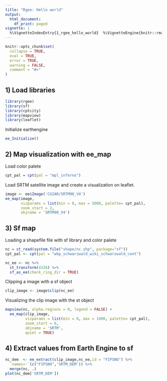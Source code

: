 ```yaml
---
title: "Rgee: Hello world"
output:
  html_document:
    df_print: paged
vignette: |
  %\VignetteIndexEntry{1_rgee_hello_world}  %\VignetteEngine{knitr::rmarkdown}  %\VignetteEncoding{UTF-8}
---
```


```r
knitr::opts_chunk$set(
  collapse = TRUE,
  eval = TRUE,
  error = TRUE,
  warning = FALSE,
  comment = "#>"
)
```

## 1) Load libraries
```r
library(rgee)
library(sf)
library(cptcity)
library(mapview)
library(leaflet)
```

Initialize earthengine
```r
ee_Initialize() 
```

## 2) Map visualization with ee_map
Load color palete 
```r
cpt_pal = cpt(pal = "mpl_inferno")
```
Load SRTM satellite image and create a visualization on leaflet.
```r
image <- ee$Image('CGIAR/SRTM90_V4')
ee_map(image,
       vizparams = list(min = 0, max = 5000, palette= cpt_pal),
       zoom_start = 2,
       objname = 'SRTM90_V4')
```

## 3) Sf map
Loading a shapefile file with sf library and color palete
```r
nc = st_read(system.file("shape/nc.shp", package="sf"))
cpt_pal <- cpt(pal = "wkp_schwarzwald_wiki_schwarzwald_cont")

nc_ee <- nc %>%
  st_transform(4326) %>%
  sf_as_ee(check_ring_dir = TRUE)

```
Clipping a image with a sf object
```r
clip_image <- image$clip(nc_ee)
```
Visualizing the clip image with the st object
```r
mapview(nc, alpha.regions = 0, legend = FALSE) +
  ee_map(clip_image,
         vizparams = list(min = 0, max = 1000, palette= cpt_pal),
         zoom_start = 6,
         objname = 'SRTM',
         quiet = TRUE)
```

## 4) Extract values from Earth Engine to sf
```r
nc_dem  <- ee_extract(clip_image,nc_ee,id = "FIPSNO") %>%
  `names<-`(c("FIPSNO",'SRTM_DEM')) %>%
  merge(nc, .)
plot(nc_dem['SRTM_DEM'])
```
